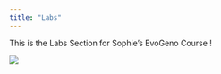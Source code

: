 ```yaml
---
title: "Labs"
---
```


This is the Labs Section for Sophie's EvoGeno Course !

![](images/istockphoto-1270372030-612x612.jpg){fig-align="center"}
